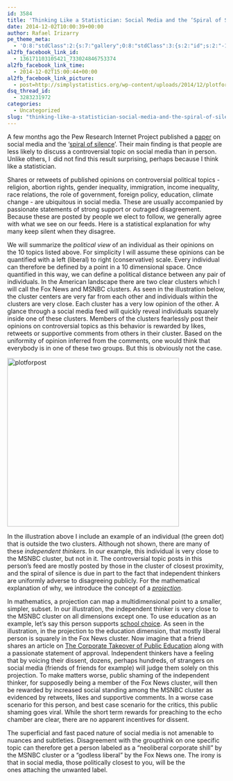 ```yaml
---
id: 3584
title: 'Thinking Like a Statistician: Social Media and the ‘Spiral of Silence’'
date: 2014-12-02T10:00:39+00:00
author: Rafael Irizarry
pe_theme_meta:
  - 'O:8:"stdClass":2:{s:7:"gallery";O:8:"stdClass":3:{s:2:"id";s:2:"-1";s:5:"width";s:0:"";s:6:"height";s:0:"";}s:5:"video";O:8:"stdClass":1:{s:2:"id";s:2:"-1";}}'
al2fb_facebook_link_id:
  - 136171103105421_733024846753374
al2fb_facebook_link_time:
  - 2014-12-02T15:00:44+00:00
al2fb_facebook_link_picture:
  - post=http://simplystatistics.org/wp-content/uploads/2014/12/plotforpost-1024x1007.png
dsq_thread_id:
  - 3283231972
categories:
  - Uncategorized
slug: "thinking-like-a-statistician-social-media-and-the-spiral-of-silence"
---
```

A few months ago the Pew Research Internet Project published a [paper](http://www.pewinternet.org/2014/08/26/social-media-and-the-spiral-of-silence/) on social media and the ‘[spiral of silence](http://en.wikipedia.org/wiki/Spiral_of_silence)’. Their main finding is that people are less likely to discuss a controversial topic on social media than in person. Unlike others, I  did not find this result surprising, perhaps because I think like a statistician.

Shares or retweets of published opinions on controversial political topics - religion, abortion rights, gender inequality, immigration, income inequality, race relations, the role of government, foreign policy, education, climate change - are ubiquitous in social media. These are usually accompanied by passionate statements of strong support or outraged disagreement. Because these are posted by people we elect to follow, we generally agree with what we see on our feeds. Here is a statistical explanation for why many keep silent when they disagree.

We will summarize the _political view_ of an individual as their opinions on the 10 topics listed above. For simplicity I will assume these opinions can be quantified with a left (liberal) to right (conservative) scale. Every individual can therefore be defined by a point in a 10 dimensional space. Once quantified in this way, we can define a political distance between any pair of individuals. In the American landscape there are two clear clusters which I will call the Fox News and MSNBC clusters. As seen in the illustration below, the cluster centers are very far from each other and individuals within the clusters are very close. Each cluster has a very low opinion of the other. A glance through a social media feed will quickly reveal individuals squarely inside one of these clusters. Members of the clusters fearlessly post their opinions on controversial topics as this behavior is rewarded by likes, retweets or supportive comments from others in their cluster. Based on the uniformity of opinion inferred from the comments, one would think that everybody is in one of these two groups. But this is obviously not the case.

[<img class="aligncenter wp-image-3602 size-large" src="http://simplystatistics.org/wp-content/uploads/2014/12/plotforpost-1024x1007.png" alt="plotforpost" width="396" height="389" srcset="http://simplystatistics.org/wp-content/uploads/2014/12/plotforpost-300x295.png 300w, http://simplystatistics.org/wp-content/uploads/2014/12/plotforpost-1024x1007.png 1024w" sizes="(max-width: 396px) 100vw, 396px" />](http://simplystatistics.org/wp-content/uploads/2014/12/plotforpost.png)

In the illustration above I include an example of an individual (the green dot) that is outside the two clusters. Although not shown, there are many of these _independent thinkers_. In our example, this individual is very close to the MSNBC cluster, but not in it. The controversial topic posts in this person's feed are mostly posted by those in the cluster of closest proximity, and the spiral of silence is due in part to the fact that independent thinkers are uniformly adverse to disagreeing publicly. For the mathematical explanation of why, we introduce the concept of a [_projection_](http://en.wikipedia.org/wiki/Projection_%28mathematics%29).

In mathematics, a projection can map a multidimensional point to a smaller, simpler, subset. In our illustration, the independent thinker is very close to the MSNBC cluster on all dimensions except one. To use education as an example, let's say this person supports [school choice](http://www.foxnews.com/opinion/2014/10/10/florida-senator-why-am-fighting-for-school-choice-lifeline-for-poor-kids/). As seen in the illustration, in the projection to the education dimension, that mostly liberal person is squarely in the Fox News cluster. Now imagine that a friend shares an article on [The Corporate Takeover of Public Education](http://www.huffingtonpost.com/diann-woodard/the-corporate-takeover_b_3397091.html) along with a passionate statement of approval. Independent thinkers have a feeling that by voicing their dissent, dozens, perhaps hundreds, of strangers on social media (friends of friends for example) will judge them solely on this projection. To make matters worse, public shaming of the independent thinker, for supposedly being a member of the Fox News cluster, will then be rewarded by increased social standing among the MSNBC cluster as evidenced by retweets, likes and supportive comments. In a worse case scenario for this person, and best case scenario for the critics, this public shaming goes viral. While the short term rewards for preaching to the echo chamber are clear, there are no apparent incentives for dissent.

The superficial and fast paced nature of social media is not amenable to nuances and subtleties. Disagreement with the groupthink on one specific topic can therefore get a person labeled as a "neoliberal corporate shill" by the MSNBC cluster or a "godless liberal" by the Fox News one. The irony is that in social media, those politically closest to you, will be the ones attaching the unwanted label.
